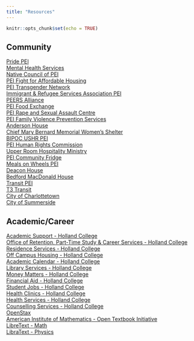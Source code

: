 ```yaml
---
title: "Resources"
---
```


```r
knitr::opts_chunk$set(echo = TRUE)
```

## Community
[Pride PEI](https://www.pridepei.ca/)  
[Mental Health Services](https://www.princeedwardisland.ca/en/information/health-pei/mental-health-services)  
[Native Council of PEI](http://ncpei.com/)  
[PEI Fight for Affordable Housing](https://peifah.ca/)  
[PEI Transgender Network](https://www.peitn.com/home)  
[Immigrant & Refugee Services Association PEI](https://www.irsapei.ca/en/home)  
[PEERS Alliance](https://www.peersalliance.ca/)  
[PEI Food Exchange](http://www.foodexchangepei.com/)  
[PEI Rape and Sexual Assault Centre](https://www.peirsac.org/what-we-do)  
[PEI Family Violence Prevention Services](https://www.fvps.ca/)  
[Anderson House](https://www.fvps.ca/anderson-house/)  
[Chief Mary Bernard Memorial Women's Shelter](http://cmbmws.ca/get-help/)  
[BIPOC USHR PEI](https://www.bipocushr.org/)  
[PEI Human Rights Commission](https://www.peihumanrights.ca/)  
[Upper Room Hospitality Ministry](https://www.urhm.org/)  
[PEI Community Fridge](https://linktr.ee/peicommunityfridge)  
[Meals on Wheels PEI](https://vrcpei.org/meals-on-wheels/)  
[Deacon House](https://pei.bridgethegapp.ca/adult/service-directory/deacon-house/)  
[Bedford MacDonald House](https://pe.211.ca/result/bedford-macdonald-house-overnight-shelter-65924985)  
[Transit PEI](https://transitpei.ca/)  
[T3 Transit](https://www.t3transit.ca/)  
[City of Charlottetown](https://www.charlottetown.ca/)  
[City of Summerside](https://www.summerside.ca/)  

## Academic/Career
[Academic Support - Holland College](https://www.hollandcollege.com/admissions/academic-support.html)  
[Office of Retention, Part-Time Study & Career Services - Holland College](https://www.hollandcollege.com/campus-life/office-of-retention-part-time-study-and-career-services.html)  
[Residence Services - Holland College](https://www.hollandcollege.com/campus-life/living-in-residence.html)  
[Off Campus Housing - Holland College](https://www.hollandcollege.com/campus-life/living-off-campus.html)  
[Academic Calendar - Holland College](https://www.hollandcollege.com/admissions/2022-2023-calendar.html)  
[Library Services - Holland College](https://hollandcollege.libguides.com/c.php?g=715197)  
[Money Matters - Holland College](https://www.hollandcollege.com/admissions/money-matters/)  
[Financial Aid - Holland College](https://www.hollandcollege.com/admissions/money-matters/financial-aid.html)  
[Student Jobs - Holland College](https://www.hollandcollege.com/jobs.html)  
[Health Clinics - Holland College](https://www.hollandcollege.com/campus-life/health-clinics.html)  
[Health Services - Holland College](https://www.hollandcollege.com/campus-life/health-services.html)  
[Counselling Services - Holland College](https://www.hollandcollege.com/campus-life/counselling-services.html)  
[OpenStax](https://openstax.org/)  
[American Institute of Mathematics - Open Textbook Initiative](https://aimath.org/textbooks/approved-textbooks/)  
[LibreText - Math](https://math.libretexts.org/Bookshelves)  
[LibraText - Physics](https://phys.libretexts.org/Bookshelves)  